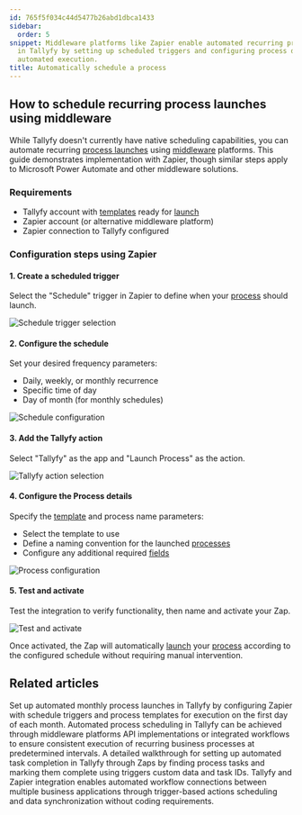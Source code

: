 ```yaml
---
id: 765f5f034c44d5477b26abd1dbca1433
sidebar:
  order: 5
snippet: Middleware platforms like Zapier enable automated recurring process launches
  in Tallyfy by setting up scheduled triggers and configuring process details for
  automated execution.
title: Automatically schedule a process
---
```


## How to schedule recurring process launches using middleware

While Tallyfy doesn't currently have native scheduling capabilities, you can automate recurring [process launches](/products/pro/launching/) using [middleware](/products/pro/integrations/middleware/) platforms. This guide demonstrates implementation with Zapier, though similar steps apply to Microsoft Power Automate and other middleware solutions.

### Requirements

* Tallyfy account with [templates](/products/pro/documenting/templates/) ready for [launch](/products/pro/launching/)
* Zapier account (or alternative middleware platform)
* Zapier connection to Tallyfy configured

### Configuration steps using Zapier

#### 1. Create a scheduled trigger

Select the "Schedule" trigger in Zapier to define when your [process](/products/pro/tracking-and-tasks/processes/) should launch.

![Schedule trigger selection](https://screenshots.tallyfy.com/zapier-schedule-1.gif)

#### 2. Configure the schedule

Set your desired frequency parameters:
* Daily, weekly, or monthly recurrence
* Specific time of day
* Day of month (for monthly schedules)

![Schedule configuration](https://screenshots.tallyfy.com/zapier-schedule-2.gif)

#### 3. Add the Tallyfy action

Select "Tallyfy" as the app and "Launch Process" as the action.

![Tallyfy action selection](https://screenshots.tallyfy.com/zapier-schedule-3.gif)

#### 4. Configure the Process details

Specify the [template](/products/pro/documenting/templates/) and process name parameters:
* Select the template to use
* Define a naming convention for the launched [processes](/products/pro/tracking-and-tasks/processes/)
* Configure any additional required [fields](/products/pro/tracking-and-tasks/tasks/what-are-form-fields-in-tallyfy/)

![Process configuration](https://screenshots.tallyfy.com/zapier-schedule-4.gif)

#### 5. Test and activate

Test the integration to verify functionality, then name and activate your Zap.

![Test and activate](https://screenshots.tallyfy.com/zapier-schedule-5.gif)

Once activated, the Zap will automatically [launch](/products/pro/launching/) your [process](/products/pro/tracking-and-tasks/processes/) according to the configured schedule without requiring manual intervention.


## Related articles
<CardGrid>
<LinkTitleCard header="<b>Zapier > Automate monthly process launch with Zapier</b>" href="/products/pro/integrations/middleware/zapier/how-to-automate-monthly-process-launch-with-zapier/" > Set up automated monthly process launches in Tallyfy by configuring Zapier with schedule triggers and process templates for execution on the first day of each month. </LinkTitleCard>
<LinkTitleCard header="<b>Triggers > Launch via a schedule</b>" href="/products/pro/launching/triggers/via-recurring-schedule/" > Automated process scheduling in Tallyfy can be achieved through middleware platforms API implementations or integrated workflows to ensure consistent execution of recurring business processes at predetermined intervals. </LinkTitleCard>
<LinkTitleCard header="<b>Zapier > Automate tasks in Tallyfy using zaps</b>" href="/products/pro/integrations/middleware/zapier/how-to-automate-tasks-in-tallyfy-using-zaps/" > A detailed walkthrough for setting up automated task completion in Tallyfy through Zaps by finding process tasks and marking them complete using triggers custom data and task IDs. </LinkTitleCard>
<LinkTitleCard header="<b>Middleware > Zapier</b>" href="/products/pro/integrations/middleware/zapier/" > Tallyfy and Zapier integration enables automated workflow connections between multiple business applications through trigger-based actions scheduling and data synchronization without coding requirements. </LinkTitleCard>
</CardGrid>